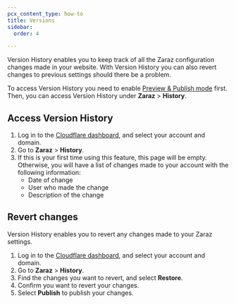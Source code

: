 ```yaml
---
pcx_content_type: how-to
title: Versions
sidebar:
  order: 4

---
```


Version History enables you to keep track of all the Zaraz configuration changes made in your website. With Version History you can also revert changes to previous settings should there be a problem.

To access Version History you need to enable [Preview & Publish mode](/zaraz/history/preview-mode/) first. Then, you can access Version History under **Zaraz** > **History**.

## Access Version History

1. Log in to the [Cloudflare dashboard](https://dash.cloudflare.com/), and select your account and domain.
2. Go to **Zaraz** > **History**.
3. If this is your first time using this feature, this page will be empty. Otherwise, you will have a list of changes made to your account with the following information:
   * Date of change
   * User who made the change
   * Description of the change

## Revert changes

Version History enables you to revert any changes made to your Zaraz settings.

1. Log in to the [Cloudflare dashboard](https://dash.cloudflare.com/), and select your account and domain.
2. Go to **Zaraz** > **History**.
3. Find the changes you want to revert, and select **Restore**.
4. Confirm you want to revert your changes.
5. Select **Publish** to publish your changes.
